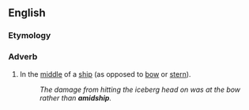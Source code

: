 ==English==

===Etymology===
{{compound|en|amid|ship}}

===Adverb===
{{en-adv|?}}

# In the [[middle]] of a [[ship]] (as opposed to [[bow]] or [[stern]]).
#: ''The damage from hitting the iceberg head on was at the bow rather than '''amidship'''.''
